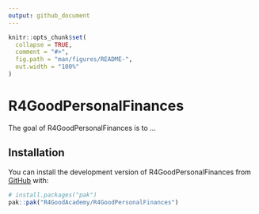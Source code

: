 ```yaml
---
output: github_document
---
```


<!-- README.md is generated from README.Rmd. Please edit that file -->

```r
knitr::opts_chunk$set(
  collapse = TRUE,
  comment = "#>",
  fig.path = "man/figures/README-",
  out.width = "100%"
)
```

# R4GoodPersonalFinances

<!-- badges: start -->
<!-- badges: end -->

The goal of R4GoodPersonalFinances is to ...

## Installation

You can install the development version of R4GoodPersonalFinances from [GitHub](https://github.com/) with:

``` r
# install.packages("pak")
pak::pak("R4GoodAcademy/R4GoodPersonalFinances")
```

 